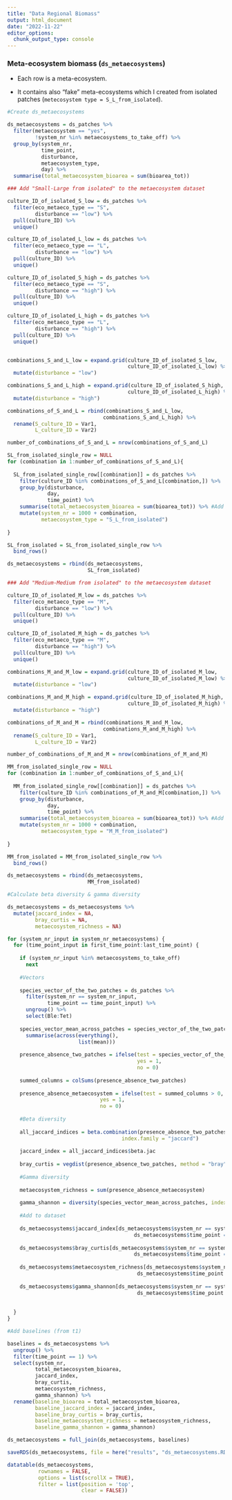 ```yaml
---
title: "Data Regional Biomass"
output: html_document
date: "2022-11-22"
editor_options: 
  chunk_output_type: console
---
```


### Meta-ecosystem biomass (`ds_metaecosystems`)

-   Each row is a meta-ecosystem.

-   It contains also "fake" meta-ecosystems which I created from isolated patches (`metecosystem type = S_L_from_isolated`).

```r

#Create ds_metaecosystems

ds_metaecosystems = ds_patches %>%
  filter(metaecosystem == "yes",
         !system_nr %in% metaecosystems_to_take_off) %>%
  group_by(system_nr, 
           time_point,
           disturbance,
           metaecosystem_type,
           day) %>%
  summarise(total_metaecosystem_bioarea = sum(bioarea_tot))
```

```r

### Add "Small-Large from isolated" to the metaecosystem dataset

culture_ID_of_isolated_S_low = ds_patches %>%
  filter(eco_metaeco_type == "S",
         disturbance == "low") %>%
  pull(culture_ID) %>%
  unique()

culture_ID_of_isolated_L_low = ds_patches %>%
  filter(eco_metaeco_type == "L",
         disturbance == "low") %>%
  pull(culture_ID) %>%
  unique()

culture_ID_of_isolated_S_high = ds_patches %>%
  filter(eco_metaeco_type == "S",
         disturbance == "high") %>%
  pull(culture_ID) %>%
  unique()

culture_ID_of_isolated_L_high = ds_patches %>%
  filter(eco_metaeco_type == "L",
         disturbance == "high") %>%
  pull(culture_ID) %>%
  unique()


combinations_S_and_L_low = expand.grid(culture_ID_of_isolated_S_low,
                                       culture_ID_of_isolated_L_low) %>%
  mutate(disturbance = "low")

combinations_S_and_L_high = expand.grid(culture_ID_of_isolated_S_high,
                                       culture_ID_of_isolated_L_high) %>%
  mutate(disturbance = "high")

combinations_of_S_and_L = rbind(combinations_S_and_L_low, 
                               combinations_S_and_L_high) %>%
  rename(S_culture_ID = Var1,
         L_culture_ID = Var2)

number_of_combinations_of_S_and_L = nrow(combinations_of_S_and_L)

SL_from_isolated_single_row = NULL
for (combination in 1:number_of_combinations_of_S_and_L){
  
  SL_from_isolated_single_row[[combination]] = ds_patches %>%
    filter(culture_ID %in% combinations_of_S_and_L[combination,]) %>%
    group_by(disturbance, 
             day, 
             time_point) %>%
    summarise(total_metaecosystem_bioarea = sum(bioarea_tot)) %>% #Add gamma & beta
    mutate(system_nr = 1000 + combination,
           metaecosystem_type = "S_L_from_isolated")
  
}

SL_from_isolated = SL_from_isolated_single_row %>%
  bind_rows()

ds_metaecosystems = rbind(ds_metaecosystems, 
                          SL_from_isolated)

### Add "Medium-Medium from isolated" to the metaecosystem dataset

culture_ID_of_isolated_M_low = ds_patches %>%
  filter(eco_metaeco_type == "M",
         disturbance == "low") %>%
  pull(culture_ID) %>%
  unique()

culture_ID_of_isolated_M_high = ds_patches %>%
  filter(eco_metaeco_type == "M",
         disturbance == "high") %>%
  pull(culture_ID) %>%
  unique()

combinations_M_and_M_low = expand.grid(culture_ID_of_isolated_M_low,
                                       culture_ID_of_isolated_M_low) %>%
  mutate(disturbance = "low")

combinations_M_and_M_high = expand.grid(culture_ID_of_isolated_M_high,
                                       culture_ID_of_isolated_M_high) %>%
  mutate(disturbance = "high")

combinations_of_M_and_M = rbind(combinations_M_and_M_low, 
                               combinations_M_and_M_high) %>%
  rename(S_culture_ID = Var1,
         L_culture_ID = Var2)

number_of_combinations_of_M_and_M = nrow(combinations_of_M_and_M)

MM_from_isolated_single_row = NULL
for (combination in 1:number_of_combinations_of_S_and_L){
  
  MM_from_isolated_single_row[[combination]] = ds_patches %>%
    filter(culture_ID %in% combinations_of_M_and_M[combination,]) %>%
    group_by(disturbance, 
             day, 
             time_point) %>%
    summarise(total_metaecosystem_bioarea = sum(bioarea_tot)) %>% #Add gamma & beta
    mutate(system_nr = 1000 + combination,
           metaecosystem_type = "M_M_from_isolated")
  
}

MM_from_isolated = MM_from_isolated_single_row %>%
  bind_rows()

ds_metaecosystems = rbind(ds_metaecosystems, 
                          MM_from_isolated)
```

```r

#Calculate beta diversity & gamma diversity

ds_metaecosystems = ds_metaecosystems %>%
  mutate(jaccard_index = NA,
         bray_curtis = NA,
         metaecosystem_richness = NA)

for (system_nr_input in system_nr_metaecosystems) {
  for (time_point_input in first_time_point:last_time_point) {
    
    if (system_nr_input %in% metaecosystems_to_take_off)
      next
    
    #Vectors
    
    species_vector_of_the_two_patches = ds_patches %>%
      filter(system_nr == system_nr_input,
             time_point == time_point_input) %>%
      ungroup() %>%
      select(Ble:Tet)
    
    species_vector_mean_across_patches = species_vector_of_the_two_patches %>%
      summarise(across(everything(), 
                       list(mean)))
    
    presence_absence_two_patches = ifelse(test = species_vector_of_the_two_patches > 0,
                                          yes = 1,
                                          no = 0)
    
    summed_columns = colSums(presence_absence_two_patches)
    
    presence_absence_metaecosystem = ifelse(test = summed_columns > 0,
                              yes = 1,
                              no = 0)
    
    #Beta diversity
  
    all_jaccard_indices = beta.combination(presence_absence_two_patches, 
                                     index.family = "jaccard")
    
    jaccard_index = all_jaccard_indices$beta.jac
    
    bray_curtis = vegdist(presence_absence_two_patches, method = "bray")
    
    #Gamma diversity
    
    metaecosystem_richness = sum(presence_absence_metaecosystem)
    
    gamma_shannon = diversity(species_vector_mean_across_patches, index = "shannon")
    
    #Add to dataset
    
    ds_metaecosystems$jaccard_index[ds_metaecosystems$system_nr == system_nr_input &
                                         ds_metaecosystems$time_point == time_point_input] = jaccard_index
    
    ds_metaecosystems$bray_curtis[ds_metaecosystems$system_nr == system_nr_input &
                                         ds_metaecosystems$time_point == time_point_input] = bray_curtis
    
    ds_metaecosystems$metaecosystem_richness[ds_metaecosystems$system_nr == system_nr_input &
                                          ds_metaecosystems$time_point == time_point_input] = metaecosystem_richness
    
    ds_metaecosystems$gamma_shannon[ds_metaecosystems$system_nr == system_nr_input &
                                          ds_metaecosystems$time_point == time_point_input] = gamma_shannon
    
    
  }
}
```

```r

#Add baselines (from t1)

baselines = ds_metaecosystems %>%
  ungroup() %>%
  filter(time_point == 1) %>%
  select(system_nr, 
         total_metaecosystem_bioarea, 
         jaccard_index,
         bray_curtis,
         metaecosystem_richness,
         gamma_shannon) %>%
  rename(baseline_bioarea = total_metaecosystem_bioarea,
         baseline_jaccard_index = jaccard_index,
         baseline_bray_curtis = bray_curtis,
         baseline_metaecosystem_richness = metaecosystem_richness,
         baseline_gamma_shannon = gamma_shannon)

ds_metaecosystems = full_join(ds_metaecosystems, baselines)
```

```r
saveRDS(ds_metaecosystems, file = here("results", "ds_metaecosystems.RData"))
```

```r
datatable(ds_metaecosystems,
          rownames = FALSE,
          options = list(scrollX = TRUE),
          filter = list(position = 'top', 
                        clear = FALSE))
```
